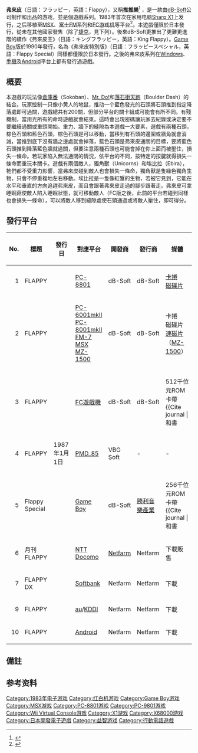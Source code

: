 {{NoteTA
| G1=Games
}}

{{Infobox VG
| title = 弗來皮
| english = Flappy
| image =
| caption =
| developer = [[dB-Soft|dB-Soft]]
| publisher = dB-Soft
| distributor =
| series =
| engine =
| released = '''FM-7'''{{vgrelease new|JP|1983}}'''MSX'''{{vgrelease new|JP|1984}}'''红白机'''{{vgrelease new|JP|June 14, 1985}}'''PC-6001'''{{vgrelease new|JP|1983}}'''PC-8801'''{{vgrelease new|JP|1983}}'''夏普X1'''{{vgrelease new|JP|1983}}'''Game Boy'''{{vgrelease new|JP|1990}}'''Virtual Console'''{{vgrelease new|JP|03.07.2007}}
| genre = [[益智游戏|益智游戏]]
| modes = [[单人游戏|单人游戏]]
| platforms = {{spml|[[FM-7|FM-7]]|[[MSX|MSX]]|[[红白机|红白机]]|[[NEC_PC-6001|PC-6001]]|[[NEC_PC-8801|PC-8801]]|[[夏普X1|夏普X1]]|[[Virtual_Console|Virtual Console]]}}
}}

'''弗來皮'''（日語：フラッピー，英語：Flappy），又稱'''推推樂'''<ref>{{cite web |title=弗来皮 ；弗莱皮 |url=http://fcpic.nesbbs.com/GamePic.asp?gameid=515 |website=FC圖庫 |accessdate=2020-12-05}}</ref>  {{noteTag|1=一般通稱原文FLAPPY，大寫。本遊戲沒有一致的中文名，某個不可靠的資訊將中文名稱稱為推推樂，本條目的中文名以音譯取名}}，是一款由[[dB-Soft|dB-Soft]]公司制作和出品的游戏，並是個遊戲系列。1983年首次在家用电脑[[Sharp_X1|Sharp X1]]上发行，之后移植至[[MSX|MSX]]、[[富士FM|富士FM]]系列和[[FC游戏机|FC游戏机]]等平台<ref>{{cite web|title=レトロゲーム総合配信サイト、プロジェクトEGG|url=https://www.amusement-center.com/project/egg/cgi/ecatalog-detail.cgi?contcode=7&product_id=849|accessdate=2015-05-16|language=ja|archive-date=2015-05-18|archive-url=https://web.archive.org/web/20150518093555/https://www.amusement-center.com/project/egg/cgi/ecatalog-detail.cgi?contcode=7&product_id=849|dead-url=no}}</ref>。本遊戲僅限於日本發行，從未在其他國家發售（除了[[捷克|捷克]]，見下列）。後來dB-Soft更推出了更難更進階的續作《弗來皮王》（日語：キングフラッピー，英語：King Flappy）。[[Game_Boy|Game Boy]]版於1990年發行，名為《弗來皮特別版》（日語：フラッピースペシャル，英語：Flappy Special）同樣都僅限於日本發行。之後的弗來皮系列在[[Windows|Windows]]、[[功能型手機|手機]]及[[Android|Android]]平台上都有發行過遊戲。

== 概要 ==
本遊戲的玩法像[[倉庫番|倉庫番]]（Sokoban）、[[Mr._Do!|Mr. Do!]]和[[落石衝天跑|落石衝天跑]]（Boulder Dash）的結合。玩家控制一只像小黄人的地鼠，推动一个藍色發光的石頭將石頭推到指定降落處即可過關，遊戲總共有200關，但部分平台的關卡組成可能會有所不同。有殘機制，當用光所有的命時遊戲就會結束。這時會出現密碼讓玩家去紀錄或決定要不要繼續通關或重頭開始。重力、牆下的縫隙為本遊戲一大要素，遊戲有兩種石頭，棕色石頭和藍色石頭，棕色石頭是可以移動，當移到有石頭的邊圍或牆角就會消滅，當推到底下沒有牆之邊處就會掉落，藍色石頭是弗來皮通關的目標，要將藍色石頭推到降落藍色牆就過關，但要注意兩種石頭也可能會掉在你上面而被壓住，損失一條命。若玩家陷入無法通關的情況，依平台的不同，按特定的按鍵就得損失一條命而重玩本關卡。遊戲有兩個敵人，獨角獸（Unicorns）和埃比拉（Ebira），牠們都不受重力影響，當弗來皮碰到敵人也會損失一條命，獨角獸是隻綠色獨角生物，只會不停重複地左右移動。埃比拉是一隻像紅蟹的生物，若被它見到，它能在水平和垂直的方向追趕弗來皮，而且會跟著弗來皮走過的腳步跟著走。弗來皮可拿睡眠菇使敵人陷入睡眠狀態，就可移動敵人（FC版之後，此前的平台若碰到同樣也會損失一條命），可以將敵人移到縫隙處使石頭通過或將敵人壓住，即可得分。
== 發行平台 ==
{|class="wikitable" style="white-space:nowrap; font-size:85%"
|-
! No.
! 標題
! 發行日
! 對應平台
! 開發商
! 發行商 
! 媒體
|-
| style="text-align:right" | 1
! FLAPPY
| {{vgrelease new|JP|1983年}}
| [[PC-8800系列|PC-8801]]
| dB-Soft
| dB-Soft
| [[卡式錄音帶|卡捲]]<br />[[磁碟片|磁碟片]]
|-
| style="text-align:right" | 2
! FLAPPY
| {{vgrelease new|JP|1984年}}
| [[PC-6000シリーズ|PC-6001mkII]]<br />[[PC-8000シリーズ|PC-8001mkII]]<br />[[FM-7|FM-7]]<br />[[MSX|MSX]]<br />[[MZ-1500|MZ-1500]]
| dB-Soft
| dB-Soft
| 卡捲<br />磁碟片<br/>[[速磁片|速磁片]]（[[MZ-1500|MZ-1500]]）
|-
| style="text-align:right" | 3
! FLAPPY
| {{vgrelease new|JP|1985-06-14}}
| [[FC遊戲機|FC遊戲機]]
| dB-Soft
| dB-Soft
| 512千位元ROM卡帶<ref name="famimaga326">{{Cite journal |和書
 |author = 
 |authorlink = 
 |title = 5月10日号特別付録 ファミコンロムカセット オールカタログ
 |date = 1991-05-10
 |publisher = [[徳間書店|徳間書店]]
 |journal = [[ファミリーコンピュータMagazine|ファミリーコンピュータMagazine]]
 |volume = 7
 |number = 9
 |naid = 
 |pages = 326
 |url = 
 |ref = harv}}</ref>
|-
| style="text-align:right" | 4
! FLAPPY
| {{flagicon|CZE}} 1987年1月1日
| [[PMD_85|PMD_85]]
| VBG Soft
| -
| -
|-
| style="text-align:right" | 5
! Flappy Special
| {{vgrelease new|JP|1990-03-23}}
| [[Game_Boy|Game Boy]]
| dB-Soft
| [[JVC建伍勝利娛樂|勝利音樂產業]]
| 256千位元ROM卡帶<ref name="famimaga202">{{Cite journal |和書
 |author = 
 |authorlink = 
 |title = 5月24日号特別付録 ファミコンディスクカード ゲームボーイ スーパーファミコン オールカタログ
 |date = 1991-05-24
 |publisher = [[徳間書店|徳間書店]]
 |journal = [[ファミリーコンピュータMagazine|ファミリーコンピュータMagazine]]
 |volume = 7
 |number = 10
 |naid = 
 |pages = 202 
 |url = 
 |ref = harv}}</ref>
|-
| style="text-align:right" | 6
! 月刊FLAPPY
| {{vgrelease new|JP|2004年}}
| [[NTT_Docomo|NTT Docomo]]
| [[Netfarm|Netfarm]]
| Netfarm
| 下載販售
|-
| style="text-align:right" | 7
! FLAPPY DX
| {{vgrelease new|JP|2005年}}
| [[Softbank|Softbank]]
| Netfarm
| Netfarm
| 下載
|-
| style="text-align:right" | 9
! FLAPPY
| {{vgrelease new|JP|2011年}}
| [[au|au]]/[[KDDI|KDDI]]
| Netfarm
| Netfarm
| 下載
|-
| style="text-align:right" | 10
! FLAPPY
| {{vgrelease new|JP|2012年}}
| [[Android|Android]]
| Netfarm
| Netfarm
| 下載
|}
== 備註 ==
{{notefoot}}
== 参考资料 ==
{{Reflist}}

{{DEFAULTSORT:Flappy}}
[[Category:1983年电子游戏|Category:1983年电子游戏]]
[[Category:红白机游戏|Category:红白机游戏]]
[[Category:Game_Boy游戏|Category:Game Boy游戏]]
[[Category:MSX游戏|Category:MSX游戏]]
[[Category:PC-8801游戏|Category:PC-8801游戏]]
[[Category:PC-9801游戏|Category:PC-9801游戏]]
[[Category:Wii_Virtual_Console游戏|Category:Wii Virtual Console游戏]]
[[Category:X1游戏|Category:X1游戏]]
[[Category:X68000游戏|Category:X68000游戏]]
[[Category:日本開發電子遊戲|Category:日本開發電子遊戲]]
[[Category:益智游戏|Category:益智游戏]]
[[Category:行動電話遊戲|Category:行動電話遊戲]]